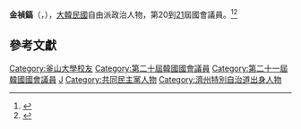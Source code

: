 {{Infobox politician
| name = 金禎鎬<br>{{lang|ko|김정호}}
| image = 
| caption = 
| birth_date = {{Birth date and age|1960|7|11}}
| birth_place = {{KOR}}[[濟州特別自治道|濟州特別自治道]][[濟州市|濟州市]]{{tsl|ko|추자면|楸子面}}
| residence = {{KOR}}[[慶尚南道|慶尚南道]][[金海市|金海市]]
| nationality = {{ROK}}
| party = {{MPK}}
| other_names = 
| alma_mater = [[釜山大學|釜山大學]]
| office = {{flagicon|South Korea}} 第20-21屆[[韓國國會|韓國國會]]議員
| term_start = 2018年6月14日
| term_end = 
| constituency = [[慶尚南道|慶尚南道]][[金海市|金海市]]乙
| predecessor = [[金慶洙|金慶洙]]
| successor = 
}}

'''金禎鎬'''（{{kor|김정호|金禎鎬|Kim Jeong-ho}}，{{bd|1960年|7月11日}}），[[大韓民國|大韓民國]]自由派政治人物，第20到[[第21屆大韓民國國會議員名單|21]]屆國會議員。<ref>{{cite news|author1=|title=韓國舉辦「2020社會經濟線上特展」|url=https://www.trade.gov.tw/Pages/Detail.aspx?nodeid=45&pid=698649|accessdate=2020-10-09|agency=經濟部國際貿易局|date=2020-07-03|language=zh}}</ref><ref>{{cite news|author1=|title=文在寅今日将与共同民主党院内代表团共进午餐|url=https://www.yazhouribao.com/view/20190723075052603|accessdate=2020-10-09|agency=亞洲日報|date=2019-07-23|language=zh|archive-date=2020-10-15|archive-url=https://web.archive.org/web/20201015003024/https://www.yazhouribao.com/view/20190723075052603|dead-url=no}}</ref>
== 參考文獻 ==
<references />

{{DEFAULTSORT:Kim Jeong-ho}}
[[Category:釜山大學校友|Category:釜山大學校友]]
[[Category:第二十屆韓國國會議員|Category:第二十屆韓國國會議員]]
[[Category:第二十一屆韓國國會議員|Category:第二十一屆韓國國會議員]]
[[Category:金姓|J]]
[[Category:共同民主黨人物|Category:共同民主黨人物]]
[[Category:濟州特別自治道出身人物|Category:濟州特別自治道出身人物]]